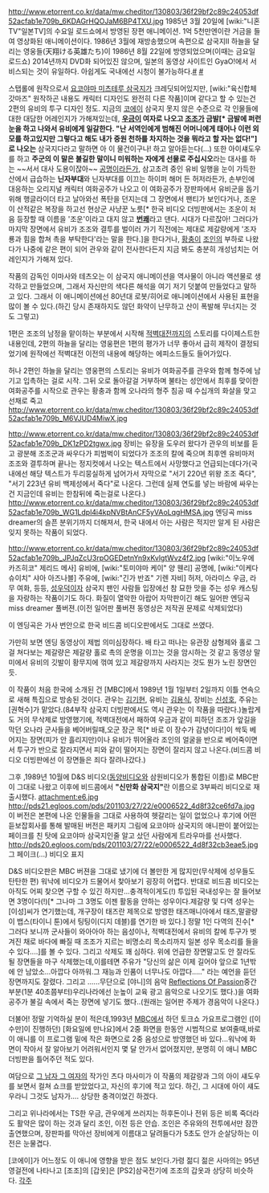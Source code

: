http://www.etorrent.co.kr/data/mw.cheditor/130803/36f29bf2c89c24053df52acfab1e709b_6KDAGrHQOJaM6BP4TXU.jpg
1985년 3월 20일에 [wiki:"니혼 TV"일본TV]의 수요일 로드쇼에서 방영된 장편 애니메이션. 1억 5천만엔이란 거금을 들여 영상화된 애니메이션이다. 1986년 3월에 재방송했으며 속편으로 삼국지II 하늘을 달리는 영웅들(天翔ける英雄たち)이 1986년 8월 22일에 방영되었으며(이때는 금요일 로드쇼) 2014년까지 DVD화 되어있진 않으며, 일본의 동영상 사이트인 GyaO!에서 서비스되는 것이 유일하다. 아쉽게도 국내에선 시청이 불가능하다.[http://streaming.yahoo.co.jp/p/y/00836/v09699/ #] [http://streaming.yahoo.co.jp/c/y/00836/v09700/v0968700000000539837/ #]

스탭롤에 원작으로서 [[요코야마 미츠테루 삼국지]]가 크레딧되어있지만, [wiki:"육신합체 갓마즈" 원작하곤 내용도 캐릭터 디자인도 완전히 다른 작품]이며 같다고 할 수 있는건 2편의 유비의 투구 디자인 정도. 지금의 [[코에이]] 삼국지 못지 않은 수준으로 각 인물들에 대한 대담한 어레인지가 가해져있는데, '''[[우금]]이 여자로 나오고 [[조조]]가 금발[* 금발에 퍼런 눈을 하고 나와서 유비에게 일갈한다. "난 서역인에게 범해진 어머니에게 태어나 이런 외모를 하고있지만 그렇다고 해도 내가 중원 천하를 차지하는 것을 뭐라고 할 자는 없다!"]로 나오는''' 삼국지다라고 말하면 아 이 물건이구나! 하고 알아듣는다(…) 또한 아이섀도우를 하고 '''주군의 이 말은 불길한 말이니 미워하는 자에게 선물로 주십시오'''라는 대사를 하는 ~~서서 대사 도용이잖아~~ [[공명]]이라든가, 삼고초려 중인 유비 일행을 눈이 가득한 산에서 급습하는 '''닌자부대'''와 닌자부대를 이끄는 하이퍼 해머 든 허저라든가, 손부인에 대응하는 오리지널 캐릭터 여화공주가 나오고 이 여화공주가 장판파에서 유비군을 돕기 위해 행글라이더 타고 날아와선 폭탄을 던지는데 그 장면에서 팬티가 보인다거나, 조운이 산적같은 복장을 하고선 현상군 사냥꾼 노릇[* 한국 비디오 더빙판에서는 조운이 처음 등장할 때 이름을 '조운'이라고 대지 않고 '''[[번쾌]]'''라고 댄다. 시대가 다르잖아! 그러다가 마지막 장면에서 유비가 조조와 결투를 벌이러 가기 직전에는 제대로 제갈량에게 '조자룡과 힘을 합쳐 촉을 부탁한다'라는 말을 한다.]을 한다거나, [[황충]]이 [[조인]]의 부하로 나왔다가 나중에 같은 편이 되어 관우와 같이 전사한다든지 지금 봐도 충분히 개성넘치는 어레인지가 가해져 있다.

작품의 감독인 이마사와 테츠오는 이 삼국지 애니메이션을 역사물이 아니라 액션물로 생각하고 만들었으며, 그래서 자신만의 색다른 해석을 여기 저기 덧붙여 만들었다고 말하고 있다. 그래서 이 애니메이션에선  80년대 로봇/히어로 애니메이션에서 사용된 표현을 많이 볼 수 있다.(하긴 당시 존재하지도 않던 화약이 난무하고 산이 폭발해 무너지는 것도 그렇고) 

1편은 조조의 남정을 맡이하는 부분에서 시작해 [[적벽대전]]까지의 스토리를 다이제스트한 내용인데, 2편의 하늘을 달리는 영웅편은 1편의 평가가 너무 좋아서 급히 제작이 결정되었기에 원작에선 적벽대전 이전의 내용에 해당하는 에피소드들도 들어가있다.

허나 2편인 하늘을 달리는 영웅편의 스토리는 유비가 여화공주를 관우와 함께 형주에 남기고 입촉하는 걸로 시작. 그뒤 오로 돌아갈걸 거부하며 불타는 성안에서 최후를 맞이한 여화공주를 시작으로 관우는 황충과 함께 오나라의 형주 침공 때 수십개의 화살을 맞고 선채로 죽고 
http://www.etorrent.co.kr/data/mw.cheditor/130803/36f29bf2c89c24053df52acfab1e709b_M6VJUD4MiwX.jpg

http://www.etorrent.co.kr/data/mw.cheditor/130803/36f29bf2c89c24053df52acfab1e709b_DK1zPD2tgwx.jpg
장비는 유장을 도우러 왔다가 관우의 비보를 듣고 광분해 조조군과 싸우다가 피범벅이 되었다가 조조의 칼에 죽으며 최후엔 유비마저 조조와 결투하며 끝나는 정지컷에서 나오는 텍스트에서 사망했다고 언급되는데다가(국내에선 해당 텍스트가 두리뭉실하게 넘어가서 자막으로 "서기 220년 위왕 조조 죽다", "서기 223년 유비 백제성에서 죽다"로 나온다. 그런데 실제 연도를 넣는 바람에 싸우는 건 지금인데 유비는 한참뒤에 죽는걸로 나온다.)
http://www.etorrent.co.kr/data/mw.cheditor/130803/36f29bf2c89c24053df52acfab1e709b_WG1Ldpl4i4kpNVBtAnCF5yVAoLqgHMSA.jpg
엔딩곡 miss dreamer의 슬픈 분위기까지 더해져서, 한국 내에서 아는 사람은 적지만 알게 된 사람은 잊지 못하는 작품이 되었다.

http://www.etorrent.co.kr/data/mw.cheditor/130803/36f29bf2c89c24053df52acfab1e709b_JPJqZcU3rpOGEDetnYn9xKvlgtWvz4f2.jpg
[wiki:"이노우에 카즈히코" 제리드 메사] 유비에, [wiki:"토미야마 케이" 양 웬리] 공명에, [wiki:"이케다 슈이치" 샤아 아즈나블] 주유에, [wiki:"긴가 반죠" 기렌 자비] 허저, 아라미스 우금, 라무 여화, 등등, [[성우덕]]이자 삼국지 팬인 사람들 입장에선 참 묘한 맛을 주는 성우 캐스팅을 자랑하는 작품이기도 하다. 
{{{#!html
<iframe width="640" height="360" src="//www.youtube.com/embed/OimA1UcVIPU?feature=player_detailpage" frameborder="0" allowfullscreen></iframe>
}}}
화질이 열악한 아랍어 자막판이긴 해도 일어판 엔딩곡 miss dreamer 풀버젼.(이전 일어판 풀버젼 동영상은 저작권 문제로 삭제되었다)

{{{#!html
<iframe width="640" height="360" src="//www.youtube.com/embed/UKY8JKZDLQY?feature=player_detailpage" frameborder="0" allowfullscreen></iframe>
}}}
이 엔딩곡은 가사 번안으로 한국 비드콤 비디오판에서도 그대로 쓰였다. 

가만히 보면 엔딩 동영상이 제법 의미심장하다. 배 타고 떠나는 유관장 삼형제와 홀로 그걸 쳐다보는 제갈량은 제갈량 홀로 촉의 운명을 이끄는 것을 암시하는 것 같고 동영상 말미에서 유비의 깃발이 황무지에 꺾여 있고 제갈량까지 사라지는 것도 뭔가 노린 장면인 듯. 

이 작품이 처음 한국에 소개된 건 [MBC]에서 1989년 1월 1일부터 2일까지 이틀 연속으로 새해 특집으로 방송된 것이다. 관우는 [[김기현]], 유비는 [[김용식]], 장비는 [[신성호]], 주유는 [권혁수]가 맡았다.(84부작 삼국지 더빙판에서도 역시 관우는 이 작품을 따랐다.)놀랍게도 거의 무삭제로 방영했기에, 적벽대전에서 패하여 우금과 같이 피하던 조조가 앞길을 막던 오나라 군사들을 베어버릴때,오군 장군 목[* 바로 이 장수가 감녕이다!]이 싹둑 베어지는 장면(피가 안 흘리지만)이나 유비가 뛰어올라 조인의 얼굴을 반으로 베어죽이면서 투구가 반으로 잘라지면서 피와 같이 떨어지는 장면이 잘리지 않고 나온다.(비드콤 비디오 더빙판에선 이 장면들은 죄다 잘려나갔다.)

그후 ,1989년 10월에 D&S 비디오([[동양비디오]]와 삼원비디오가 통합된 이름)로 MBC판이 그대로 나왔고 이후에 비드콤에서 '''"신만화 삼국지"'''란 이름으로 3부짜리 비디오로 재출시했다.
attachment:e6.jpg
http://pds21.egloos.com/pds/201103/27/22/e0006522_4d8f32ce6fd7a.jpg
이 버전은 본편에 나온 인물들을 그대로 사용하여 헷갈리는 일이 없었으나 후기에 어떤 듣보잡회사를 통해 발매된 버전은 패키지 그림에 요코야마 삼국지의 애니판이 붙어있는 페이크를 친 탓에 요코야마 삼국지인줄 알고 샀던 사람에게 트라우마를 선사했다. 
http://pds20.egloos.com/pds/201103/27/22/e0006522_4d8f32cb3eae5.jpg
그 페이크(...) 비디오 표지

D&S 비디오판은 MBC 버젼을 그대로 냈기에 더 볼만한 게 많지만(무삭제에 성우들도 탄탄한 편) 워낙에 비디오가 드물어서 찾아보기 굉장히 어렵다. 반대로 비드콤 비디오는아직도 어찌 찾으면 구할 수 있긴 하지만...충격적이게도(!) 투입된 국내성우는 잘 들어보면 3명이다(!)[* 그나마 그 3명도 이젠 활동을 안하는 성우이다.제갈량 및 다역 성우는 [이성]씨가 연기했는데, 개구장이 태즈란 제목으로 방영한 태즈매니아에서 태즈,말괄량이 뱁스(타이니 툰)에서 팅팅이(디지 데블)를 연기한 바 있다.] 정말 1인 다역의 진수[* 그러다 보니까 군사들이 와아아아 하는 음성이나, 적벽대전에서 유비의 칼에 투구가 벗겨진 채로 바다에 빠질 때 조조가 지르는 비명소리 목소리까지 일본 성우 목소리를 들을 수 있다....]를 볼 수 있다. 그리고 삭제도 꽤 심하다. 위에 언급한 장면말고도 안 잘라도 될 장면들을 마구 삭제했는데,이를테면 주유가 "당신의 삶은 이제 길어야 앞으로 1년밖에 안 남았소...아깝다 아까워.그 재능과 인품이 너무나도 아깝다....." 라는 예언을 듣던 장면까지도 잘렸다. 그리고 ......무단으로 [야니]의 음악 [http://www.youtube.com/watch?v=eSyZ9t05a-w Reflections Of Passion]중간 부분(1분 40초쯤부터)우리나라에선 눈높이 교육 광고 음악으로 나오기도 했다.)을 여화공주가 불길 속에서 죽는 장면에 넣기도 했다..(원래는 일어판 주제가 경음악이 나온다.)

더불어! 정말 기억하실 분이 적은데,1993년 [[MBC]]에서 하던 토크쇼 가요프로그램인 ([이수만]이 진행하던) [화요일에 만나요]에서 2중 화면을 한동안 시범적으로 보여줄때,바로 이 애니를 이 프로그램 밑에 작은 화면으로 2중 음성으로 방영했던 바 있다...워낙에 화면이 작아서 잘 알아보기 어려워서인지 몇 달 안가서 없어졌지만, 분명히 이 애니 MBC 더빙판을 틀어주던 적도 있다.

여담으로 [[그 남자 그 여자]]의 작가인 츠다 마사미가 이 작품의 제갈량과 그의 아이 섀도우를 보면서 컬쳐 쇼크를 받았었다고, 자신의 후기에 적고 있다. 하긴, 그 시대에 아이 섀도우라니 그것도 남자가.... 상당한 충격이었긴 하겠다. 

그리고 위나라에서는 TS한 우금, 관우에게 쓰러지는 하후돈이나 전위 등은 비록 죽더라도 활약은 많이 하는 것과 달리 조인, 이전 등은 안습. 조인은 주유와의 전투에서만 잠깐 출연했으며, 장판파를 막아선 장비에게 이름대고 달려들다가 5초도 안가  순살당하는 이전은 눈물겹다.

[코에이]가 어느정도 이 애니에 영향을 받은 점도 보인다.가령 젊디 젊은 사마의는 95년 영걸전에 나타나고 [조조]의 [갑옷]은 [PS2]삼국전기에 조조의 갑옷과 상당히 비슷하다. 
[[각주]]
